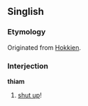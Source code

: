 ==Singlish==

===Etymology===
Originated from [[Hokkien]].

===Interjection===
'''thiam'''

# [[shut up]]!